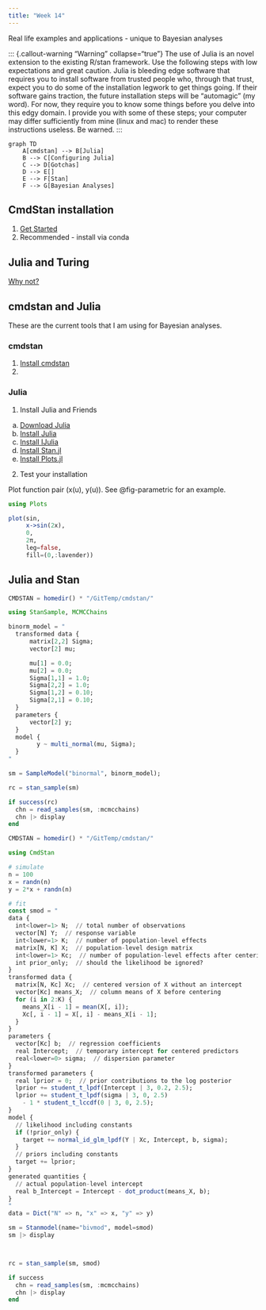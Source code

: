 ```yaml
---
title: "Week 14"
---
```


Real life examples and applications - unique to Bayesian analyses

::: {.callout-warning "Warning" collapse="true"}
The use of Julia is an novel extension to the existing R/stan framework. Use the following steps with low expectations and great caution. Julia is bleeding edge software that requires you to install software from trusted people who, through that trust, expect you to do some of the installation legwork to get things going. If their software gains traction, the future installation steps will be "automagic" (my word). For now, they require you to know some things before you delve into this edgy domain. I provide you with some of these steps; your computer may differ sufficiently from mine (linux and mac) to render these instructions useless. Be warned.
:::

```mermaid
graph TD
    A[cmdstan] --> B[Julia]
    B --> C[Configuring Julia]
    C --> D[Gotchas]
    D --> E[]
    E --> F[Stan]
    F --> G[Bayesian Analyses]

```

## CmdStan installation

1.  [Get Started](https://mc-stan.org/docs/cmdstan-guide/installation.html)
2. Recommended - install via conda 



## Julia and Turing

[Why not?](https://storopoli.io/Bayesian-Julia/)


## cmdstan and Julia

These are the current tools that I am using for Bayesian analyses.

### cmdstan

1. [Install cmdstan](https://mc-stan.org/docs/cmdstan-guide/installation.html)
2. 


### Julia

1.  Install Julia and Friends
a.  [Download Julia](https://julialang.org/downloads/)
b.  [Install Julia](https://julialang.org/downloads/platform/)
c.  [Install IJulia](https://quarto.org/docs/computations/julia.html#installation)
d.  [Install Stan.jl](https://github.com/StanJulia/Stan.jl)
e.  [Install Plots.jl](http://docs.juliaplots.org/latest/)

2.  Test your installation

Plot function pair (x(u), y(u)). See @fig-parametric for an example.

```julia
using Plots

plot(sin, 
     x->sin(2x), 
     0, 
     2π, 
     leg=false, 
     fill=(0,:lavender))
```

## Julia and Stan

```julia
CMDSTAN = homedir() * "/GitTemp/cmdstan/"

using StanSample, MCMCChains

binorm_model = "
  transformed data {
      matrix[2,2] Sigma;
      vector[2] mu;

      mu[1] = 0.0;
      mu[2] = 0.0;
      Sigma[1,1] = 1.0;
      Sigma[2,2] = 1.0;
      Sigma[1,2] = 0.10;
      Sigma[2,1] = 0.10;
  }
  parameters {
      vector[2] y;
  }
  model {
        y ~ multi_normal(mu, Sigma);
  }
"

sm = SampleModel("binormal", binorm_model);

rc = stan_sample(sm)

if success(rc)
  chn = read_samples(sm, :mcmcchains)
  chn |> display
end
```

```julia
CMDSTAN = homedir() * "/GitTemp/cmdstan/"

using CmdStan

# simulate
n = 100
x = randn(n)
y = 2*x + randn(n)

# fit
const smod = "
data {
  int<lower=1> N;  // total number of observations
  vector[N] Y;  // response variable
  int<lower=1> K;  // number of population-level effects
  matrix[N, K] X;  // population-level design matrix
  int<lower=1> Kc;  // number of population-level effects after centering
  int prior_only;  // should the likelihood be ignored?
}
transformed data {
  matrix[N, Kc] Xc;  // centered version of X without an intercept
  vector[Kc] means_X;  // column means of X before centering
  for (i in 2:K) {
    means_X[i - 1] = mean(X[, i]);
    Xc[, i - 1] = X[, i] - means_X[i - 1];
  }
}
parameters {
  vector[Kc] b;  // regression coefficients
  real Intercept;  // temporary intercept for centered predictors
  real<lower=0> sigma;  // dispersion parameter
}
transformed parameters {
  real lprior = 0;  // prior contributions to the log posterior
  lprior += student_t_lpdf(Intercept | 3, 0.2, 2.5);
  lprior += student_t_lpdf(sigma | 3, 0, 2.5)
    - 1 * student_t_lccdf(0 | 3, 0, 2.5);
}
model {
  // likelihood including constants
  if (!prior_only) {
    target += normal_id_glm_lpdf(Y | Xc, Intercept, b, sigma);
  }
  // priors including constants
  target += lprior;
}
generated quantities {
  // actual population-level intercept
  real b_Intercept = Intercept - dot_product(means_X, b);
}
"
data = Dict("N" => n, "x" => x, "y" => y)

sm = Stanmodel(name="bivmod", model=smod)
sm |> display



rc = stan_sample(sm, smod)

if success
  chn = read_samples(sm, :mcmcchains)
  chn |> display
end


```
